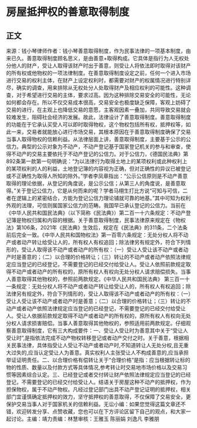 # 房屋抵押权的善意取得制度
## 正文
来源：钱小琴律师作者：钱小琴善意取得制度，作为民事法律的一项基本制度，由来已久。善意取得制度顾名思义，是由善意+取得构成。它具体是指行为人无权处分他人的财产，受让人取得该财产时出于善意，则受让人将依法即时取得对该财产的所有权或他物权的一项法律制度。在善意取得制度设定之前，任何一个进入市场进行交易的权利主体，在财产上设定权利时，都需要对财产的权属情况进行特别详尽，确实的调查，用来排除从无权处分人处取得财产及相应权利的可能性。这种调查，对于希望进行交易的主体，要求过高。因为这种排除交易安全的可能性，无论如何都会存在。所以不仅交易成本很高，交易安全也极度缺乏保障，客观上妨碍了交易的进行，在主观上也降低交易的意愿，主客观因素一叠加，共同导致交易就会较难发生，阻碍社会经济的发展。故此，法律设计了善意取得制度。善意取得制度的功能在于它承认买受人可以即时取得物权，这个物权包括所有权，抵押权等，如此一来，交易者就能放心进行市场交易，其根本原因在于善意取得制度确保了交易当事人取得物权的信赖利益。从法律层面上讲，善意取得制度，主要基于公示的公信力。典型的公示对象为不动产，不动产登记基于国家登记机关的参与和审查，使得不动产的交易主要依托于不动产登记的公信力。对于公信力，《德国民法典》第892条第一款第一句明确说：“为以法律行为取得土地上的某项权利或此种权利上的某项权利的人的利益，土地登记簿的内容视为正确，但对正确性的异议已被登记或不正确性为取得人所知的除外。”学者李凤章指出：“公示公信原则是不动产善意取得的理论依据，从登记的角度说，是公示公信；从第三人的角度说，是善意取得。”关于登记公信力，它是从何而来的呢？学者马栩生打比方说“可知与可信，二者在逻辑上的紧密结合，方能为登记公信力理论铺就可靠的地基。”其中可知为权利外观的法理，可信则属国家公信力的范畴。我国早已承认登记的公信力。当前在《中华人民共和国民法典》（以下简称《民法典》）第二百一十六条规定：不动产登记簿是物权归属和内容的根据。关于善意取得制度，民事法律原来规定在《物权法》第106条，2021年《民法典》生效后，规定在《民法典》的311条，二个法条前后完全一致。《中华人民共和国物权法》第一百零六条规定：无处分权人将不动产或者动产转让给受让人的，所有权人有权追回；除法律另有规定外，符合下列情形的，受让人取得该不动产或者动产的所有权：（一）受让人受让该不动产或者动产时是善意的；（二）以合理的价格转让；（三）转让的不动产或者动产依照法律规定应当登记的已经登记，不需要登记的已经交付给受让人。受让人依照前款规定取得不动产或者动产的所有权的，原所有权人有权向无处分权人请求赔偿损失。当事人善意取得其他物权的，参照前两款规定。《中华人民共和国民法典》 第三百一十一条规定：无处分权人将不动产或者动产转让给受让人的，所有权人有权追回；除法律另有规定外，符合下列情形的，受让人取得该不动产或者动产的所有权：（一）受让人受让该不动产或者动产时是善意；（二）以合理的价格转让；（三）转让的不动产或者动产依照法律规定应当登记的已经登记，不需要登记的已经交付给受让人。受让人依据前款规定取得不动产或者动产的所有权的，原所有权人有权向无处分权人请求损害赔偿。当事人善意取得其他物权的，参照适用前两款规定。仔细观察善意取得制度，它有三大构成要件：一、受让人受让时为善意其中关于“受让人受让时”,是指依法完成不动产物权转移登记或者动产交付之时。关于善意，根据相关民事法律，具体指受让人受让不动产或者动产时,不知道转让人无处分权,且无重大过失的,应当认定受让人为善意。真实权利人主张受让人不构成善意的,应当承担举证证明责任。二、以合理价格有偿转让关于“合理价格”是指：应当根据转让标的物的性质、数量以及付款方式等具体情况,参考转让时交易地市场价格以及交易习惯等因素综合认定。三、已经登记或者交付转让财产依照法律规定应当登记的已经登记，不需要登记的已经交付给受让人。结语关于房屋这种不动产的抵押权，作为担保物权，属于不动产物权。凡经过登记部门出具不动产登记证明的抵押权，相关部门宜谨慎确定抵押权的效力，坚守抵押权的善意取得，不仅保障了交易安全，更保护交易当事人对于国家机关的信赖利益。无讼小编：如果您觉得这篇文章还不错，欢迎转发分享、点赞收藏，您也可以在下方评论区留下自己的观点，和大家一起讨论。主编：靖力责编：林慧审核：王雅玉 陈丽娟 刘逸凡 李雅朋